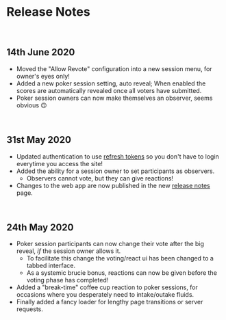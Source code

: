 
<Box maxWidth={9} margin="0 auto">

# Release Notes

<br />

## 14th June 2020

- Moved the "Allow Revote" configuration into a new session menu, for owner's eyes only!
- Added a new poker session setting, auto reveal; When enabled the scores are automatically revealed once all voters have submitted.
- Poker session owners can now make themselves an observer, seems obvious 🙃

<br />

## 31st May 2020

- Updated authentication to use [refresh tokens](https://auth0.com/docs/tokens/concepts/refresh-tokens) so you don't have to login everytime you access the site!
- Added the ability for a session owner to set participants as observers.
  - Observers cannot vote, but they can give reactions!
- Changes to the web app are now published in the new [release notes](/release-notes) page.

<br />

## 24th May 2020

- Poker session participants can now change their vote after the big reveal, _if_ the session owner allows it.
  - To facilitate this change the voting/react ui has been changed to a tabbed interface.
  - As a systemic brucie bonus, reactions can now be given before the voting phase has completed!
- Added a "break-time" coffee cup reaction to poker sessions, for occasions where you desperately need to intake/outake fluids.
- Finally added a fancy loader for lengthy page transitions or server requests.

</Box>
